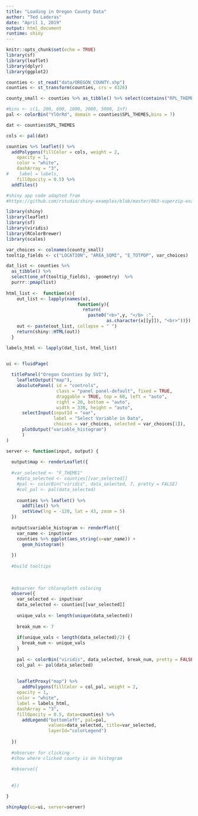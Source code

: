 ```yaml
---
title: "Loading in Oregon County Data"
author: "Ted Laderas"
date: "April 1, 2019"
output: html_document
runtime: shiny
---
```


```r
knitr::opts_chunk$set(echo = TRUE)
library(sf)
library(leaflet)
library(dplyr)
library(ggplot2)

counties <- st_read("data/OREGON_COUNTY.shp")
counties <- st_transform(counties, crs = 4326)

county_small <- counties %>% as_tibble() %>% select(contains("RPL_THEME"), -geometry)

```


```r
#bins <- c(1, 200, 600, 1000, 2000, 5000, Inf)
pal <- colorBin("YlOrRd", domain = counties$SPL_THEMES,bins = 7)

dat <- counties$SPL_THEMES

cols <- pal(dat)

counties %>% leaflet() %>% 
  addPolygons(fillColor = cols, weight = 2,
    opacity = 1,
    color = "white",
    dashArray = "3", 
#    label = labels,
    fillOpacity = 0.5) %>% 
  addTiles()


```

```r
#shiny app code adapted from
#https://github.com/rstudio/shiny-examples/blob/master/063-superzip-example/server.R

library(shiny)
library(leaflet)
library(sf)
library(viridis)
library(RColorBrewer)
library(scales)

var_choices <- colnames(county_small)
tooltip_fields <- c("LOCATION", "AREA_SQMI", "E_TOTPOP", var_choices)

dat_list <- counties %>% 
  as_tibble() %>% 
  select(one_of(tooltip_fields), -geometry)  %>% 
  purrr::pmap(list) 
    
html_list <-  function(x){
    out_list <- lapply(names(x), 
                           function(y){
                             return(
                               paste0("<b>",y, "</b> :",
                                      as.character(x[[y]]), "<br>"))})
    out <- paste(out_list, collapse = " ")
    return(shiny::HTML(out))
  }

labels_html <- lapply(dat_list, html_list)


ui <- fluidPage(
  
  titlePanel("Oregon Counties by SVI"),
    leafletOutput("map"),
    absolutePanel( id = "controls", 
                   class = "panel panel-default", fixed = TRUE,
                   draggable = TRUE, top = 60, left = "auto", 
                   right = 20, bottom = "auto",
                   width = 330, height = "auto",
      selectInput(inputId = "var", 
                  label = "Select Variable in Data",
                  choices = var_choices, selected = var_choices[1]),
      plotOutput("variable_histogram")
      )
)

server <- function(input, output) {
  
  output$map <- renderLeaflet({
    
  #var_selected <- "F_THEME1"
    #data_selected <- counties[[var_selected]]
    #pal <- colorBin("viridis", data_selected, 7, pretty = FALSE)
    #col_pal <- pal(data_selected)
    
    counties %>% leaflet() %>%
      addTiles() %>%
      setView(lng = -120, lat = 43, zoom = 5)
  })
  
  output$variable_histogram <- renderPlot({
    var_name <- input$var
    counties %>% ggplot(aes_string(x=var_name)) +
      geom_histogram() 
    
  })
  
  #build tooltips
  
  
  
  #observer for chloropleth coloring
  observe({
    var_selected <- input$var
    data_selected <- counties[[var_selected]]
    
    unique_vals <- length(unique(data_selected))
    
    break_num <- 7
    
    if(unique_vals < length(data_selected)/2) {
      break_num <- unique_vals
    }
    
    pal <- colorBin("viridis", data_selected, break_num, pretty = FALSE)
    col_pal <- pal(data_selected)
    
    
    leafletProxy("map") %>%
      addPolygons(fillColor = col_pal, weight = 2,
    opacity = 1,
    color = "white",
    label = labels_html,
    dashArray = "3", 
    fillOpacity = 0.5, data=counties) %>%
      addLegend("bottomleft", pal=pal, 
                values=data_selected, title=var_selected,
                layerId="colorLegend")
    
  })
  
  #observer for clicking - 
  #show where clicked county is on histogram
  
  #observe({
    
    
  #})

}

shinyApp(ui=ui, server=server)

```


